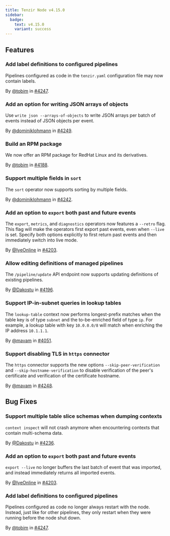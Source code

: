 ```yaml
---
title: Tenzir Node v4.15.0
sidebar:
  badge:
    text: v4.15.0
    variant: success
---
```


## Features

### Add label definitions to configured pipelines

Pipelines configured as code in the `tenzir.yaml` configuration file may now
contain labels.

By [@tobim](https://github.com/tobim) in [#4247](https://github.com/tenzir/tenzir/pull/4247).

### Add an option for writing JSON arrays of objects

Use `write json --arrays-of-objects` to write JSON arrays per batch of events
instead of JSON objects per event.

By [@dominiklohmann](https://github.com/dominiklohmann) in [#4249](https://github.com/tenzir/tenzir/pull/4249).

### Build an RPM package

We now offer an RPM package for RedHat Linux and its derivatives.

By [@tobim](https://github.com/tobim) in [#4188](https://github.com/tenzir/tenzir/pull/4188).

### Support multiple fields in `sort`

The `sort` operator now supports sorting by multiple fields.

By [@dominiklohmann](https://github.com/dominiklohmann) in [#4242](https://github.com/tenzir/tenzir/pull/4242).

### Add an option to `export` both past and future events

The `export`, `metrics`, and `diagnostics` operators now features a `--retro`
flag. This flag will make the operators first export past events, even when
`--live` is set. Specify both options explicitly to first return past events and
then immediately switch into live mode.

By [@IyeOnline](https://github.com/IyeOnline) in [#4203](https://github.com/tenzir/tenzir/pull/4203).

### Allow editing definitions of managed pipelines

The `/pipeline/update` API endpoint now supports updating definitions of
existing pipelines.

By [@Dakostu](https://github.com/Dakostu) in [#4196](https://github.com/tenzir/tenzir/pull/4196).

### Support IP-in-subnet queries in lookup tables

The `lookup-table` context now performs longest-prefix matches when the table
key is of type `subnet` and the to-be-enriched field of type `ip`. For example,
a lookup table with key `10.0.0.0/8` will match when enriching the IP address
`10.1.1.1`.

By [@mavam](https://github.com/mavam) in [#4051](https://github.com/tenzir/tenzir/pull/4051).

### Support disabling TLS in `https` connector

The `https` connector supports the new options `--skip-peer-verification` and
`--skip-hostname-verification` to disable verification of the peer's certificate
and verification of the certificate hostname.

By [@mavam](https://github.com/mavam) in [#4248](https://github.com/tenzir/tenzir/pull/4248).

## Bug Fixes

### Support multiple table slice schemas when dumping contexts

`context inspect` will not crash anymore when encountering contexts that
contain multi-schema data.

By [@Dakostu](https://github.com/Dakostu) in [#4236](https://github.com/tenzir/tenzir/pull/4236).

### Add an option to `export` both past and future events

`export --live` no longer buffers the last batch of event that was imported, and
instead immediately returns all imported events.

By [@IyeOnline](https://github.com/IyeOnline) in [#4203](https://github.com/tenzir/tenzir/pull/4203).

### Add label definitions to configured pipelines

Pipelines configured as code no longer always restart with the node. Instead,
just like for other pipelines, they only restart when they were running before
the node shut down.

By [@tobim](https://github.com/tobim) in [#4247](https://github.com/tenzir/tenzir/pull/4247).
